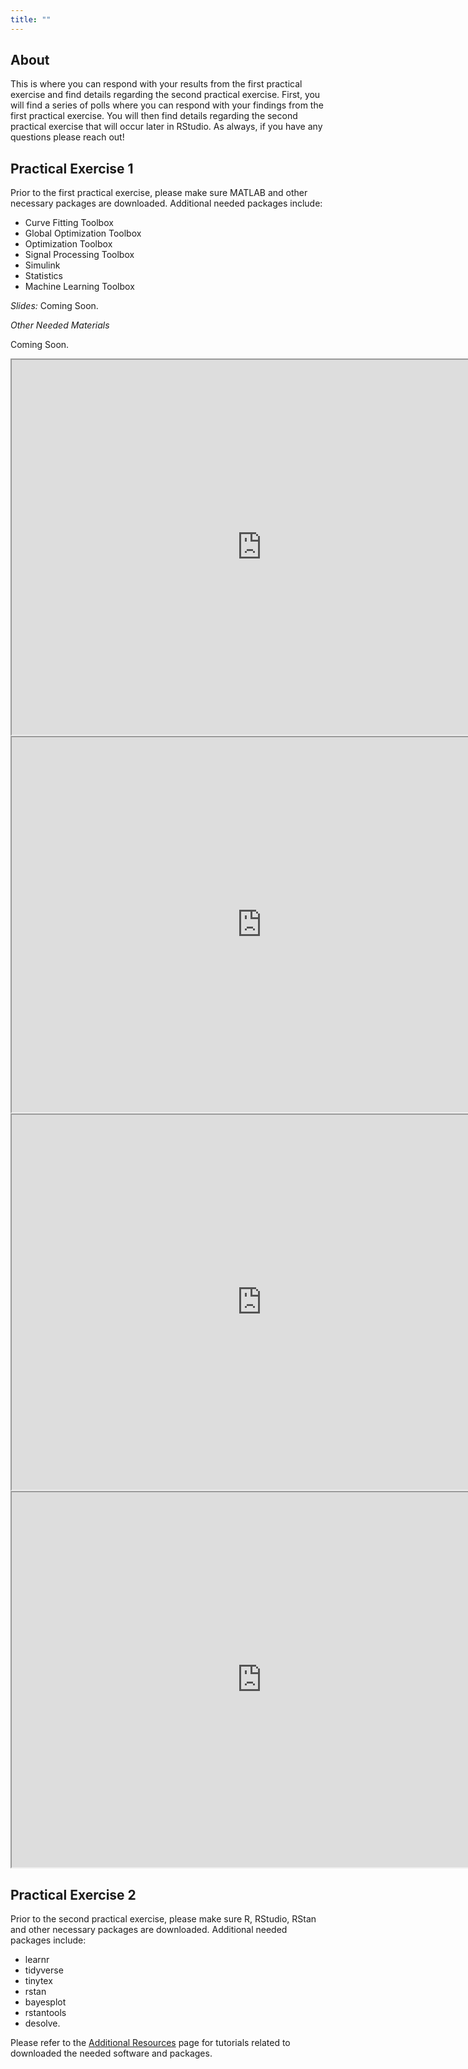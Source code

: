 ```yaml
---
title: ""
---
```


## About

This is where you can respond with your results from the first practical exercise and find details regarding the second practical exercise. First, you will find a series of polls where you can respond with your findings from the first practical exercise. You will then find details regarding the second practical exercise that will occur later in RStudio. As always, if you have any questions please reach out!

## Practical Exercise 1

Prior to the first practical exercise, please make sure MATLAB and other necessary packages are downloaded. Additional needed packages include:

-   Curve Fitting Toolbox
-   Global Optimization Toolbox
-   Optimization Toolbox
-   Signal Processing Toolbox
-   Simulink
-   Statistics
-   Machine Learning Toolbox

*Slides:* Coming Soon. 

*Other Needed Materials*

Coming Soon.

<iframe src="https://pollev-embeds.com/multiple_choice_polls/AJxVjgiOmkTW1grpSzb39/respond" width="800px" height="600px">

</iframe>

<iframe src="https://pollev-embeds.com/multiple_choice_polls/wkPRU4ha7qQXZgO70kC2w/respond" width="800px" height="600px">

</iframe>

<iframe src="https://pollev-embeds.com/multiple_choice_polls/1ax0JeJ6s8pty68BvzZDS/respond" width="800px" height="600px">

</iframe>

<iframe src="https://pollev-embeds.com/multiple_choice_polls/pQieIvhUTg1GrmWrFdwXq/respond" width="800px" height="600px">

</iframe>

## Practical Exercise 2

Prior to the second practical exercise, please make sure R, RStudio, RStan and other necessary packages are downloaded. Additional needed packages include:

-   learnr
-   tidyverse
-   tinytex
-   rstan
-   bayesplot
-   rstantools
-   desolve.

Please refer to the [Additional Resources](additionaDetails.qmd) page for tutorials related to downloaded the needed software and packages.
